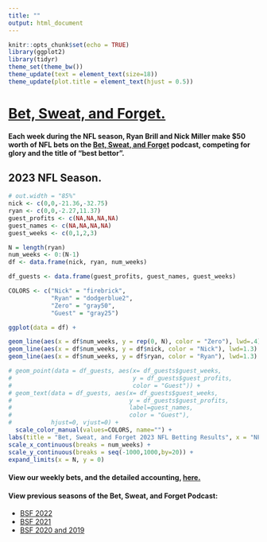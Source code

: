 ```yaml
---
title: ""
output: html_document
---
```


```r
knitr::opts_chunk$set(echo = TRUE)
library(ggplot2)
library(tidyr)
theme_set(theme_bw())
theme_update(text = element_text(size=18))
theme_update(plot.title = element_text(hjust = 0.5))
```

# [Bet, Sweat, and Forget.](https://open.spotify.com/show/1bABVhkwnd3sDaBSZLC0oY)

#### Each week during the NFL season, Ryan Brill and Nick Miller make $50 worth of NFL bets on the [Bet, Sweat, and Forget](https://open.spotify.com/show/1bABVhkwnd3sDaBSZLC0oY) podcast, competing for glory and the title of "best bettor". 

## 2023 NFL Season.


```r
# out.width = "85%"
nick <- c(0,0,-21.36,-32.75)
ryan <- c(0,0,-2.27,11.37)
guest_profits <- c(NA,NA,NA,NA)
guest_names <- c(NA,NA,NA,NA)
guest_weeks <- c(0,1,2,3)

N = length(ryan)
num_weeks <- 0:(N-1)
df <- data.frame(nick, ryan, num_weeks)

df_guests <- data.frame(guest_profits, guest_names, guest_weeks)

COLORS <- c("Nick" = "firebrick", 
            "Ryan" = "dodgerblue2",
            "Zero" = "gray50",
            "Guest" = "gray25")

ggplot(data = df) +

geom_line(aes(x = df$num_weeks, y = rep(0, N), color = "Zero"), lwd=.4) +
geom_line(aes(x = df$num_weeks, y = df$nick, color = "Nick"), lwd=1.3) +
geom_line(aes(x = df$num_weeks, y = df$ryan, color = "Ryan"), lwd=1.3) +

# geom_point(data = df_guests, aes(x= df_guests$guest_weeks, 
#                                  y = df_guests$guest_profits, 
#                                  color = "Guest")) +
# geom_text(data = df_guests, aes(x= df_guests$guest_weeks, 
#                                 y = df_guests$guest_profits, 
#                                 label=guest_names, 
#                                 color = "Guest"),
#           hjust=0, vjust=0) +
  scale_color_manual(values=COLORS, name="") +
labs(title = "Bet, Sweat, and Forget 2023 NFL Betting Results", x = "NFL Week Number", y = "Cumulative Profit, USD", color="") +
scale_x_continuous(breaks = num_weeks) +
scale_y_continuous(breaks = seq(-1000,1000,by=20)) +
expand_limits(x = N, y = 0)
```

#### View our weekly bets, and the detailed accounting, [here.](https://docs.google.com/spreadsheets/d/1HXQggSt-OX9teZWsathk3cpLL4cJ3vNu6FosqiM--AE/edit?usp=sharing)

#### View previous seasons of the Bet, Sweat, and Forget Podcast:

* [BSF 2022](/bsf/bsf_2022)
* [BSF 2021](/bsf/bsf_2021)
* [BSF 2020 and 2019](/bsf/bsf_2020_2019)

